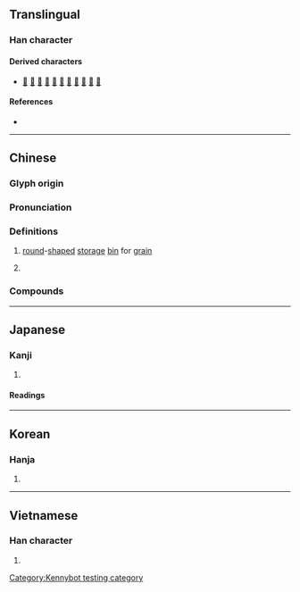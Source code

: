 {{character info}}
==Translingual==

===Han character===
{{Han char|rn=31|rad=囗|as=05|sn=8|four=60904|canj=WHD|ids=⿴囗禾}}

====Derived characters====
* [[𢛕]] [[棞]] [[碅]] [[稛]] [[蜠]] [[䠅]] [[菌]] [[箘]] [[𧼐]] [[麕]] [[𩓽]]

====References====
* {{Han ref|kx=0217.320|dkj=04742|dj=0445.200|hdz=10717.090|uh=56F7|ud=22263|bh=CBF0|bd=52208}}

----

==Chinese==
{{zh-forms}}

===Glyph origin===
{{Han etym}}

===Pronunciation===
{{zh-pron
|m=囷
|c=kwan1
|mc=y
|oc=y
|ma=
|cat=n
}}

===Definitions===
{{zh-hanzi}}

# {{lb|zh|historical}} [[round]]-[[shape]]d [[storage]] [[bin]] for [[grain]]
# {{zh-used|囷囷||輪囷}}

===Compounds===
{{zh-der|嶙囷|囷倉|囷窌|倒廩傾囷|囷鹿|囷囷|指囷|輪囷|魯肅指囷}}

----

==Japanese==

===Kanji===
{{ja-kanji|grade=|rs=囗05}}

# {{rfdef|ja|sort=囗05}}

====Readings====
{{ja-readings
|goon=[[こん]] (kon)
|kanon=[[きん]] (kin)
|kun=[[くら]] (kura)}}

----

==Korean==

===Hanja===
{{ko-hanja|hangeul=균|rv=gyun|mr=kyun}}

# {{rfdef|ko|sort=囗05}}

----

==Vietnamese==

===Han character===
{{vi-readings|reading=khuân|rs=囗05}}

# {{rfdef|vi|sort=囗05}}

[[Category:Kennybot testing category]]